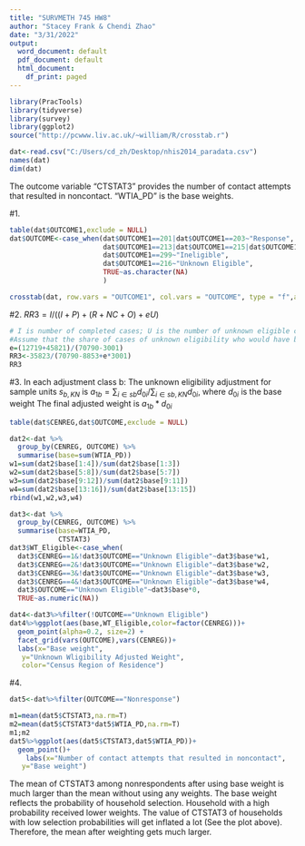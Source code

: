 ---
title: "SURVMETH 745 HW8"
author: "Stacey Frank & Chendi Zhao"
date: "3/31/2022"
output:
  word_document: default
  pdf_document: default
  html_document:
    df_print: paged
---

```{r setup, include=FALSE}
library(PracTools)
library(tidyverse)
library(survey)
library(ggplot2)
source("http://pcwww.liv.ac.uk/~william/R/crosstab.r")
```


```{r}
dat<-read.csv("C:/Users/cd_zh/Desktop/nhis2014_paradata.csv")
names(dat)
dim(dat)
```
The outcome variable "CTSTAT3" provides the number of contact attempts that resulted in noncontact.
"WTIA_PD" is the base weights.

#1.
```{r}

table(dat$OUTCOME1,exclude = NULL)
dat$OUTCOME<-case_when(dat$OUTCOME1==201|dat$OUTCOME1==203~"Response",
                       dat$OUTCOME1==213|dat$OUTCOME1==215|dat$OUTCOME1==217|dat$OUTCOME1==218|dat$OUTCOME1==219~"Nonresponse",
                       dat$OUTCOME1==299~"Ineligible",
                       dat$OUTCOME1==216~"Unknown Eligible",
                       TRUE~as.character(NA)
                       )

crosstab(dat, row.vars = "OUTCOME1", col.vars = "OUTCOME", type = "f",addmargins = T)
```

#2.
$RR3=I/((I+P)+(R+NC+O)+eU)$
```{r}
# I is number of completed cases; U is the number of unknown eligible cases
#Assume that the share of cases of unknown eligibility who would have been eligible is the same as the share among the cases whose eligibility was determined
e=(12719+45821)/(70790-3001)
RR3<-35823/(70790-8853+e*3001)
RR3
```
#3.
In each adjustment class b:
The unknown eligibility adjustment for sample units $s_{b,KN}$ is 
$a_{1b}= \sum_{i\in{sb}}d_{0i}/\sum_{i\in{sb,KN}}d_{0i}$, where $d_{0i}$ is the base weight
The final adjusted weight is $a_{1b}*d_{0i}$
```{r}
table(dat$CENREG,dat$OUTCOME,exclude = NULL)

dat2<-dat %>%
  group_by(CENREG, OUTCOME) %>%
  summarise(base=sum(WTIA_PD))
w1=sum(dat2$base[1:4])/sum(dat2$base[1:3])
w2=sum(dat2$base[5:8])/sum(dat2$base[5:7])
w3=sum(dat2$base[9:12])/sum(dat2$base[9:11])
w4=sum(dat2$base[13:16])/sum(dat2$base[13:15])
rbind(w1,w2,w3,w4)

dat3<-dat %>%
  group_by(CENREG, OUTCOME) %>%
  summarise(base=WTIA_PD,
            CTSTAT3)
dat3$WT_Eligible<-case_when(
  dat3$CENREG==1&!dat3$OUTCOME=="Unknown Eligible"~dat3$base*w1,
  dat3$CENREG==2&!dat3$OUTCOME=="Unknown Eligible"~dat3$base*w2,
  dat3$CENREG==3&!dat3$OUTCOME=="Unknown Eligible"~dat3$base*w3,
  dat3$CENREG==4&!dat3$OUTCOME=="Unknown Eligible"~dat3$base*w4,
  dat3$OUTCOME=="Unknown Eligible"~dat3$base*0,
  TRUE~as.numeric(NA))

dat4<-dat3%>%filter(!OUTCOME=="Unknown Eligible")
dat4%>%ggplot(aes(base,WT_Eligible,color=factor(CENREG)))+
  geom_point(alpha=0.2, size=2) +
  facet_grid(vars(OUTCOME),vars(CENREG))+
  labs(x="Base weight",
   y="Unknown Wligibility Adjusted Weight",
   color="Census Region of Residence")
```
#4.
```{r}
dat5<-dat%>%filter(OUTCOME=="Nonresponse")

m1=mean(dat5$CTSTAT3,na.rm=T)
m2=mean(dat5$CTSTAT3*dat5$WTIA_PD,na.rm=T)
m1;m2
dat5%>%ggplot(aes(dat5$CTSTAT3,dat5$WTIA_PD))+
  geom_point()+
    labs(x="Number of contact attempts that resulted in noncontact",
   y="Base weight")
```
The mean of CTSTAT3 among nonrespondents after using base weight is much larger than the mean without using any weights. The base weight reflects the probability of household selection. Household with a high probability received lower weights. The value of CTSTAT3 of households with low selection probabilities will get inflated a lot (See the plot above). Therefore, the mean after weighting gets much larger.
